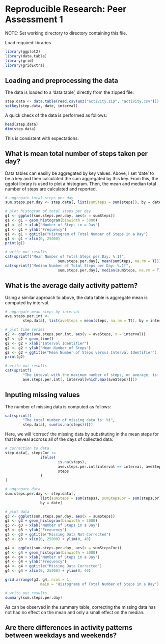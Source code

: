 # Reproducible Research: Peer Assessment 1
NOTE: Set working directory to directory containing this file.

Load required libraries
```r
library(ggplot2)
library(data.table)
library(grid)
library(gridExtra)
```

## Loading and preprocessing the data
The data is loaded to a 'data table', directly from the zipped file:
```r
step.data <- data.table(read.csv(unz("activity.zip", "activity.csv")))
setkey(step.data, date, interval)
```
A quick check of the data is performed as follows:
```r
head(step.data)
dim(step.data)
```
This is consistent with expectations.

## What is mean total number of steps taken per day?
Data tables can easilly be aggregated by key values.  Above, I set 'date' to be a key and then calculated the sum aggregated by this key.  From this, the ggplot library is used to plot a histogram.  Then, the mean and median total number of steps are calculated and reported.

```r
# aggregate total steps per day
sum.steps.per.day <- step.data[, list(sumSteps = sum(steps)), by = date]

# plot histogram of total steps per day
g1 <- ggplot(sum.steps.per.day, aes(x = sumSteps))
g1 <- g1 + geom_histogram(binwidth = 5000)
g1 <- g1 + xlab("Number of Steps in a Day")
g1 <- g1 + ylab("Frequency")
g1 <- g1 + ggtitle("Histogram of Total Number of Steps in a Day")
g1 <- g1 + xlim(0, 25000)
print(g1)

# write out results
cat(sprintf("Mean Number of Total Steps per Day: %.1f", 
                        sum.steps.per.day[, mean(sumSteps, na.rm = T)]))
cat(sprintf("Median Number of Total Steps per Day: %.1f", 
                        sum.steps.per.day[, median(sumSteps, na.rm = T)]))
```

## What is the average daily activity pattern?
Using a similar approach to above, the data table is aggregate mean is computed by interval.  
```r
# aggregate mean steps by interval
ave.steps.per.int <- 
        step.data[, list(aveSteps = mean(steps, na.rm = T)), by = interval]

# plot time series
g2 <- ggplot(ave.steps.per.int, aes(y = aveSteps, x = interval))
g2 <- g2 + geom_line()
g2 <- g2 + xlab("Interval Identifier")
g2 <- g2 + ylab("Mean Number of Steps")
g2 <- g2 + ggtitle("Mean Number of Steps versus Interval Identifier")
print(g2)

# write out results
cat(sprintf(
        "The inteval with the maximum number of steps, on average, is: %i", 
        ave.steps.per.int[, interval[which.max(aveSteps)]]))
```

## Inputing missing values
The number of missing data is computed as follows:
```r
cat(sprintf(
        "The total number of missing data is: %i", 
        step.data[, sum(is.na(steps))]))
```

Here, we will 'correct' the missing data by substituting in the mean steps for that inteveal accross all of the days of collected data:
```r
# correction to data
step.data[, stepsCor := 
                ifelse(
                        is.na(steps), 
                        ave.steps.per.int[interval == interval, aveSteps], 
                        steps
                )
]

# aggregate data
sum.steps.per.day <- step.data[, 
                list(sumSteps = sum(steps), sumStepsCor = sum(stepsCor)), 
                by = date]

# plot data
g3 <- ggplot(sum.steps.per.day, aes(x = sumSteps))
g3 <- g3 + geom_histogram(binwidth = 5000)
g3 <- g3 + xlab("Number of Steps in a Day")
g3 <- g3 + ylab("Frequency")
g3 <- g3 + ggtitle("Missing Data Not Corrected")
g3 <- g3 + xlim(0, 25000) + ylim(0, 40)  

g4 <- ggplot(sum.steps.per.day, aes(x = sumStepsCor))
g4 <- g4 + geom_histogram(binwidth = 5000)
g4 <- g4 + xlab("Number of Steps in a Day")
g4 <- g4 + ylab("Frequency")
g4 <- g4 + ggtitle("Missing Data Corrected")
g4 <- g4 + xlim(0, 25000) + ylim(0, 40)

grid.arrange(g3, g4, ncol = 1, 
                main = "Histograms of Total Number of Steps in a Day")

# write out results
summary(sum.steps.per.day)
```
As can be observed in the summary table, correcting the missing data has not had no effect on the mean and only a small effect on the median.  

## Are there differences in activity patterns between weekdays and weekends?
